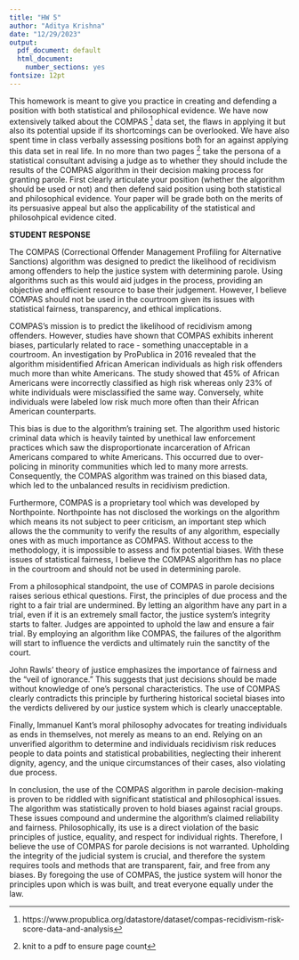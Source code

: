 ```yaml
---
title: "HW 5"
author: "Aditya Krishna"
date: "12/29/2023"
output:
  pdf_document: default
  html_document:
    number_sections: yes
fontsize: 12pt
---
```


This homework is meant to give you practice in creating and defending a position with both statistical and philosophical evidence.  We have now extensively talked about the COMPAS ^[https://www.propublica.org/datastore/dataset/compas-recidivism-risk-score-data-and-analysis] data set, the flaws in applying it but also its potential upside if its shortcomings can be overlooked.  We have also spent time in class verbally assessing positions both for an against applying this data set in real life.  In no more than two pages ^[knit to a pdf to ensure page count] take the persona of a statistical consultant advising a judge as to whether they should include the results of the COMPAS algorithm in their decision making process for granting parole.  First clearly articulate your position (whether the algorithm should be used or not) and then defend said position using both statistical and philosophical evidence.  Your paper will be grade both on the merits of its persuasive appeal but also the applicability of the statistical and philosohpical evidence cited.  


**STUDENT RESPONSE**

The COMPAS (Correctional Offender Management Profiling for Alternative Sanctions) algorithm was designed to predict the likelihood of recidivism among offenders to help the justice system with determining parole. Using algorithms such as this would aid judges in the process, providing an objective and efficient resource to base their judgement. However, I believe COMPAS should not be used in the courtroom given its issues with statistical fairness, transparency, and ethical implications.

COMPAS's mission is to predict the likelihood of recidivism among offenders. However, studies have shown that COMPAS exhibits inherent biases, particularly related to race - something unacceptable in a courtroom. An investigation by ProPublica in 2016 revealed that the algorithm misidentified African American individuals as high risk offenders much more than white Americans. The study showed that 45% of African Americans were incorrectly classified as high risk whereas only 23% of white individuals were misclassified the same way. Conversely, white individuals were labeled low risk much more often than their African American counterparts.

This bias is due to the algorithm's training set. The algorithm used historic criminal data which is heavily tainted by unethical law enforcement practices which saw the disproportionate incarceration of African Americans compared to white Americans. This occurred due to over-policing in minority communities which led to many more arrests. Consequently, the COMPAS algorithm was trained on this biased data, which led to the unbalanced results in recidivism prediction.

Furthermore, COMPAS is a proprietary tool which was developed by Northpointe. Northpointe has not disclosed the workings on the algorithm which means its not subject to peer criticism, an important step which allows the the community to verify the results of any algorithm, especially ones with as much importance as COMPAS. Without access to the methodology, it is impossible to assess and fix potential biases. With these issues of statistical fairness, I believe the COMPAS algorithm has no place in the courtroom and should not be used in determining parole.

From a philosophical standpoint, the use of COMPAS in parole decisions raises serious ethical questions. First, the principles of due process and the right to a fair trial are undermined. By letting an algorithm have any part in a trial, even if it is an extremely small factor, the justice system's integrity starts to falter. Judges are appointed to uphold the law and ensure a fair trial. By employing an algorithm like COMPAS, the failures of the algorithm will start to influence the verdicts and ultimately ruin the sanctity of the court.

John Rawls' theory of justice emphasizes the importance of fairness and the "veil of ignorance." This suggests that just decisions should be made without knowledge of one's personal characteristics. The use of COMPAS clearly contradicts this principle by furthering historical societal biases into the verdicts delivered by our justice system which is clearly unacceptable.

Finally, Immanuel Kant's moral philosophy advocates for treating individuals as ends in themselves, not merely as means to an end. Relying on an unverified algorithm to determine and individuals recidivism risk reduces people to data points and statistical probabilities, neglecting their inherent dignity, agency, and the unique circumstances of their cases, also violating due process.

In conclusion, the use of the COMPAS algorithm in parole decision-making is proven to be riddled with significant statistical and philosophical issues. The algorithm was statistically proven to hold biases against racial groups. These issues compound and undermine the algorithm's claimed reliability and fairness. Philosophically, its use is a direct violation of the basic principles of justice, equality, and respect for individual rights. Therefore, I believe the use of COMPAS for parole decisions is not warranted. Upholding the integrity of the judicial system is crucial, and therefore the system requires tools and methods that are transparent, fair, and free from any biases. By foregoing the use of COMPAS, the justice system will honor the principles upon which is was built, and treat everyone equally under the law.